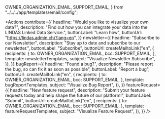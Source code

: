   OWNER_ORGANIZATION_EMAIL,
  SUPPORT_EMAIL,
} from "../../../app/templates/email/config";


<Intro
  title="Visualize Swiss Open Government Data"
  teaser="Create and embed visualizations from any dataset provided by the LINDAS Linked Data Service."
  buttonLabel="Create a visualization"
/>
<Tutorial
  headline="Visualize data in just a few steps…"
  step1="Select a dataset"
  step2="Edit the visualization"
  step3="Share & embed"
/>
<Examples
  headline="Make it your own…"
  example1Headline="Create beautiful visualizations"
  example1Description="Choose from a wide range of chart types and configure them according to your needs."
  example2Headline="Use powerful customizations"
  example2Description="With the help of custom filters and data segmentation, even complex issues can be visualized."
/>
<Actions
  contribute={{
    headline: "Would you like to visualize your own data?",
    description:
      "Find out how you can integrate your data into the LINDAS Linked Data Service.",
    buttonLabel: "Learn how",
    buttonUrl: "https://lindas.admin.ch/?lang=en",
  }}
  newsletter={{
    headline: "Subscribe to our Newsletter",
    description: "Stay up to date and subscribe to our newsletter.",
    buttonLabel: "Subscribe",
    buttonUrl: createMailtoLink("en", {
      recipients: {
        to: OWNER_ORGANIZATION_EMAIL,
        bcc: SUPPORT_EMAIL,
      },
      template: newsletterTemplates,
      subject: "Visualize Newsletter Subscribe",
    }),
  }}
  bugReport={{
    headline: "Found a bug?",
    description: "Please report the bug, so can fix it as soon as possible",
    buttonLabel: "Report a bug",
    buttonUrl: createMailtoLink("en", {
      recipients: {
        to: OWNER_ORGANIZATION_EMAIL,
        bcc: SUPPORT_EMAIL,
      },
      template: bugReportTemplates,
      subject: "Visualize Bug Report",
    }),
  }}
  featureRequest={{
    headline: "New feature request",
    description:
      "Submit your feature requests today and help shape the future of our platform!",
    buttonLabel: "Submit",
    buttonUrl: createMailtoLink("en", {
      recipients: {
        to: OWNER_ORGANIZATION_EMAIL,
        bcc: SUPPORT_EMAIL,
      },
      template: featureRequestTemplates,
      subject: "Visualize Feature Request",
    }),
  }}
/>
